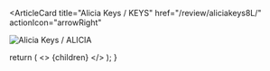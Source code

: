 <ArticleCard
  title="Alicia Keys / KEYS"
  href="/review/aliciakeys8L/"
  actionIcon="arrowRight"
>

![Alicia Keys / ALICIA](../../images/cd/aliciakeys8L.jpg) 
</ArticleCard>

  return (
    <>
      {children}
    </>
  );
}